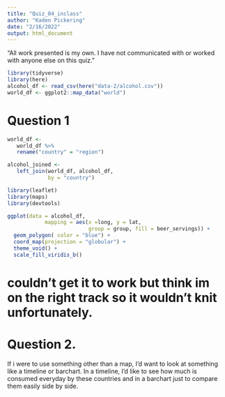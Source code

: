 ```yaml
---
title: "Quiz_04_inclass"
author: "Kaden Pickering"
date: "2/16/2022"
output: html_document
---
```


“All work presented is my own. I have not communicated with or worked with anyone else on this quiz.”

```r
library(tidyverse)
library(here)
alcohol_df <- read_csv(here("data-2/alcohol.csv"))
world_df <- ggplot2::map_data("world")
```

# Question 1 

```r
world_df <-
   world_df %>%
   rename("country" = "region")
```

```r
alcohol_joined <-
   left_join(world_df, alcohol_df,
             by = "country")
```

```r
library(leaflet)
library(maps)
library(devtools)

ggplot(data = alcohol_df,
            mapping = aes(x =long, y = lat,
                          group = group, fill = beer_servings)) +
  geom_polygon( color = "blue") +
  coord_map(projection = "globular") +
  theme_void() + 
  scale_fill_viridis_b()

```
# couldn't get it to work but think im on the right track so it wouldn't knit unfortunately. 
# Question 2. 

If i were to use something other than a map, I'd want to look at something like a timeline or barchart. In a timeline, I'd like to see how much is consumed everyday by these countries and in a barchart just to compare them easily side by side. 
